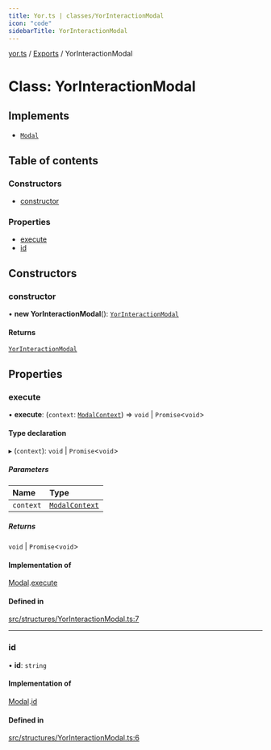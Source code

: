 ```yaml
---
title: Yor.ts | classes/YorInteractionModal
icon: "code"
sidebarTitle: YorInteractionModal
---
```

[yor.ts](../README) / [Exports](../modules) / YorInteractionModal

# Class: YorInteractionModal

## Implements

- [`Modal`](../interfaces/Modal)

## Table of contents

### Constructors

- [constructor](YorInteractionModal#constructor)

### Properties

- [execute](YorInteractionModal#execute)
- [id](YorInteractionModal#id)

## Constructors

### constructor

• **new YorInteractionModal**(): [`YorInteractionModal`](YorInteractionModal)

#### Returns

[`YorInteractionModal`](YorInteractionModal)

## Properties

### execute

• **execute**: (`context`: [`ModalContext`](ModalContext)) => `void` \| `Promise`\<`void`\>

#### Type declaration

▸ (`context`): `void` \| `Promise`\<`void`\>

##### Parameters

| Name | Type |
| :------ | :------ |
| `context` | [`ModalContext`](ModalContext) |

##### Returns

`void` \| `Promise`\<`void`\>

#### Implementation of

[Modal](../interfaces/Modal).[execute](../interfaces/Modal#execute)

#### Defined in

[src/structures/YorInteractionModal.ts:7](https://github.com/OreOreki/interactions.ts/blob/69aba85/src/structures/YorInteractionModal.ts#L7)

___

### id

• **id**: `string`

#### Implementation of

[Modal](../interfaces/Modal).[id](../interfaces/Modal#id)

#### Defined in

[src/structures/YorInteractionModal.ts:6](https://github.com/OreOreki/interactions.ts/blob/69aba85/src/structures/YorInteractionModal.ts#L6)
